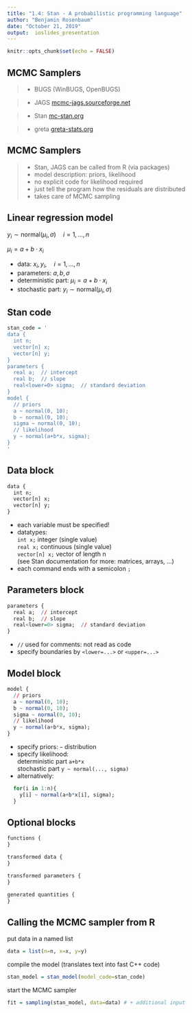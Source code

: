 ```yaml
---
title: "1.4: Stan - A probabilistic programming language"
author: "Benjamin Rosenbaum"
date: "October 21, 2019"
output:  ioslides_presentation
---
```


```r
knitr::opts_chunk$set(echo = FALSE)
```


## MCMC Samplers 

> - BUGS (WinBUGS, OpenBUGS)

> - JAGS [mcmc-jags.sourceforge.net](http://mcmc-jags.sourceforge.net/)

> - Stan [mc-stan.org](https://mc-stan.org/)

> - greta [greta-stats.org](https://greta-stats.org/)

## MCMC Samplers 

> - Stan, JAGS can be called from R (via packages)
> - model description: priors, likelihood
> - no explicit code for likelihood required
> - just tell the program how the residuals are distributed
> - takes care of MCMC sampling

## Linear regression model

$y_i \sim \text{normal}(\mu_i,\sigma)\quad i=1,...,n$

$\mu_i = a+b\cdot x_i$

- data: $x_i, y_i,\quad i=1,...,n$
- parameters: $a,b,\sigma$
- deterministic part: $\mu_i = a+b\cdot x_i$
- stochastic part: $y_i \sim \text{normal}(\mu_i,\sigma)$  

## Stan code

```r
stan_code = '
data {
  int n;
  vector[n] x;
  vector[n] y;
}
parameters {
  real a;  // intercept
  real b;  // slope
  real<lower=0> sigma;  // standard deviation
}
model {
  // priors
  a ~ normal(0, 10);
  b ~ normal(0, 10);
  sigma ~ normal(0, 10);
  // likelihood
  y ~ normal(a+b*x, sigma);
}
'
```

## Data block {.build}

```r
data {
  int n;
  vector[n] x;
  vector[n] y;
}
```

- each variable must be specified!  
- datatypes:    
  `int x;` integer (single value)      
  `real x;` continuous (single value)        
  `vector[n] x;` vector of length n       
  (see Stan documentation for more: matrices, arrays, ...)    
- each command ends with a semicolon `;`


## Parameters block {.build}

```r
parameters {
  real a;  // intercept
  real b;  // slope
  real<lower=0> sigma;  // standard deviation
}
```

- `//` used for comments: not read as code
- specify boundaries by `<lower=...>` or `<upper=...>`

## Model block {.smaller .build}

```r
model {
  // priors
  a ~ normal(0, 10);
  b ~ normal(0, 10);
  sigma ~ normal(0, 10);
  // likelihood
  y ~ normal(a+b*x, sigma);
}
```

- specify priors: `~` distribution
- specify likelihood:  
    deterministic part `a+b*x`     
    stochastic part `y ~ normal(..., sigma)`
- alternatively:

```r
  for(i in 1:n){
    y[i] ~ normal(a+b*x[i], sigma);
  }
```

## Optional blocks

```r
functions {
}

transformed data {
}

transformed parameters {
}

generated quantities { 
}
```

## Calling the MCMC sampler from R {.build}

put data in a named list
```r
data = list(n=n, x=x, y=y)
```

compile the model (translates text into fast C++ code)
```r
stan_model = stan_model(model_code=stan_code)
```

start the MCMC sampler
```r
fit = sampling(stan_model, data=data) # + additional input
```
